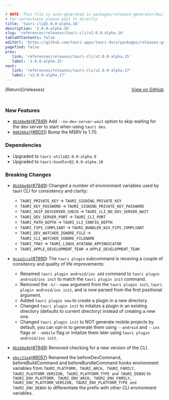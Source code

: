 ```yaml
---

# NOTE: This file is auto-generated in packages/releases-generator/build.ts
# For corrections please edit it directly
title: 'tauri-cli@2.0.0-alpha.16'
description: '2.0.0-alpha.16'
slug: 'references/releases/tauri-cli/v2.0.0-alpha.16'
tableOfContents: false
editUrl: 'https://github.com/tauri-apps/tauri-docs/packages/releases-generator/build.ts'
pagefind: false
prev:
   link: 'references/releases/tauri-cli/v2.0.0-alpha.15'
   label: '2.0.0-alpha.15'
next:
   link: 'references/releases/tauri-cli/v2.0.0-alpha.17'
   label: 'v2.0.0-alpha.17'
---
```


			

<ReleaseSidebar slug="references/releases/tauri-cli"  packageName="tauri-cli" />

<div style="margin-bottom:3rem; display: flex; justify-content: space-between; align-items: center"><span>[Return](/releases)</span><span><a href="https://github.com/tauri-apps/tauri/releases/tag/tauri-cli-v2.0.0-alpha.16">View on GitHub</a></span></div>

### New Features

- [`8b166e9b`](https://www.github.com/tauri-apps/tauri/commit/8b166e9bf82e69ddb3200a3a825614980bd8d433)([#7949](https://www.github.com/tauri-apps/tauri/pull/7949)) Add `--no-dev-server-wait` option to skip waiting for the dev server to start when using `tauri dev`.
- [`880266a7`](https://www.github.com/tauri-apps/tauri/commit/880266a7f697e1fe58d685de3bb6836ce5251e92)([#8031](https://www.github.com/tauri-apps/tauri/pull/8031)) Bump the MSRV to 1.70.

### Dependencies

- Upgraded to `tauri-utils@2.0.0-alpha.9`
- Upgraded to `tauri-bundler@2.0.0-alpha.10`

### Breaking Changes

- [`8b166e9b`](https://www.github.com/tauri-apps/tauri/commit/8b166e9bf82e69ddb3200a3a825614980bd8d433)([#7949](https://www.github.com/tauri-apps/tauri/pull/7949)) Changed a number of environment variables used by tauri CLI for consistency and clarity:

  - `TAURI_PRIVATE_KEY` -&gt; `TAURI_SIGNING_PRIVATE_KEY`
  - `TAURI_KEY_PASSWORD` -&gt; `TAURI_SIGNING_PRIVATE_KEY_PASSWORD`
  - `TAURI_SKIP_DEVSERVER_CHECK` -&gt; `TAURI_CLI_NO_DEV_SERVER_WAIT`
  - `TAURI_DEV_SERVER_PORT` -&gt; `TAURI_CLI_PORT`
  - `TAURI_PATH_DEPTH` -&gt; `TAURI_CLI_CONFIG_DEPTH`
  - `TAURI_FIPS_COMPLIANT` -&gt; `TAURI_BUNDLER_WIX_FIPS_COMPLIANT`
  - `TAURI_DEV_WATCHER_IGNORE_FILE` -&gt; `TAURI_CLI_WATCHER_IGNORE_FILENAME`
  - `TAURI_TRAY` -&gt; `TAURI_LINUX_AYATANA_APPINDICATOR`
  - `TAURI_APPLE_DEVELOPMENT_TEAM` -&gt; `APPLE_DEVELOPMENT_TEAM`
- [`4caa1cca`](https://www.github.com/tauri-apps/tauri/commit/4caa1cca990806f2c2ef32d5dabaf56e82f349e6)([#7990](https://www.github.com/tauri-apps/tauri/pull/7990)) The `tauri plugin` subcommand is receving a couple of consitency and quality of life improvements:

  - Renamed `tauri plugin android/ios add` command to `tauri plugin android/ios init` to match the `tauri plugin init` command.
  - Removed the `-n/--name` argument from the `tauri plugin init`, `tauri plugin android/ios init`, and is now parsed from the first positional argument.
  - Added `tauri plugin new` to create a plugin in a new directory.
  - Changed `tauri plugin init` to initalize a plugin in an existing directory (defaults to current directory) instead of creating a new one.
  - Changed `tauri plugin init` to NOT generate mobile projects by default, you can opt-in to generate them using `--android` and `--ios` flags or `--mobile` flag or initalize them later using `tauri plugin android/ios init`.
- [`8b166e9b`](https://www.github.com/tauri-apps/tauri/commit/8b166e9bf82e69ddb3200a3a825614980bd8d433)([#7949](https://www.github.com/tauri-apps/tauri/pull/7949)) Removed checking for a new version of the CLI.
- [`ebcc21e4`](https://www.github.com/tauri-apps/tauri/commit/ebcc21e4b95f4e8c27639fb1bca545b432f52d5e)([#8057](https://www.github.com/tauri-apps/tauri/pull/8057)) Renamed the beforeDevCommand, beforeBuildCommand and beforeBundleCommand hooks environment variables from `TAURI_PLATFORM, TAURI_ARCH, TAURI_FAMILY, TAURI_PLATFORM_VERSION, TAURI_PLATFORM_TYPE and TAURI_DEBUG` to `TAURI_ENV_PLATFORM, TAURI_ENV_ARCH, TAURI_ENV_FAMILY, TAURI_ENV_PLATFORM_VERSION, TAURI_ENV_PLATFORM_TYPE and TAURI_ENV_DEBUG` to differentiate the prefix with other CLI environment variables.

